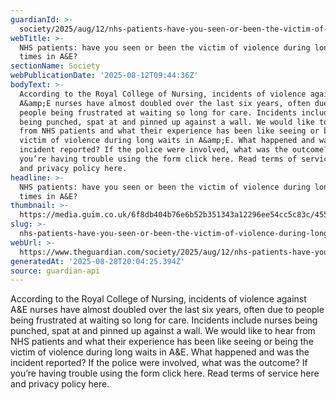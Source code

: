 ```yaml
---
guardianId: >-
  society/2025/aug/12/nhs-patients-have-you-seen-or-been-the-victim-of-violence-during-long-waiting-times-in-ae
webTitle: >-
  NHS patients: have you seen or been the victim of violence during long waiting
  times in A&E?
sectionName: Society
webPublicationDate: '2025-08-12T09:44:36Z'
bodyText: >-
  According to the Royal College of Nursing, incidents of violence against
  A&amp;E nurses have almost doubled over the last six years, often due to
  people being frustrated at waiting so long for care. Incidents include nurses
  being punched, spat at and pinned up against a wall. We would like to hear
  from NHS patients and what their experience has been like seeing or being the
  victim of violence during long waits in A&amp;E. What happened and was the
  incident reported? If the police were involved, what was the outcome? If
  you’re having trouble using the form click here. Read terms of service here
  and privacy policy here.
headline: >-
  NHS patients: have you seen or been the victim of violence during long waiting
  times in A&E?
thumbnail: >-
  https://media.guim.co.uk/6f8db404b76e6b52b351343a12296ee54cc5c83c/455_199_2878_2302/500.jpg
slug: >-
  nhs-patients-have-you-seen-or-been-the-victim-of-violence-during-long-waiting-times-in-aande
webUrl: >-
  https://www.theguardian.com/society/2025/aug/12/nhs-patients-have-you-seen-or-been-the-victim-of-violence-during-long-waiting-times-in-ae
generatedAt: '2025-08-28T20:04:25.394Z'
source: guardian-api
---
```

According to the Royal College of Nursing, incidents of violence against A&amp;E nurses have almost doubled over the last six years, often due to people being frustrated at waiting so long for care. Incidents include nurses being punched, spat at and pinned up against a wall. We would like to hear from NHS patients and what their experience has been like seeing or being the victim of violence during long waits in A&amp;E. What happened and was the incident reported? If the police were involved, what was the outcome? If you’re having trouble using the form click here. Read terms of service here and privacy policy here.
